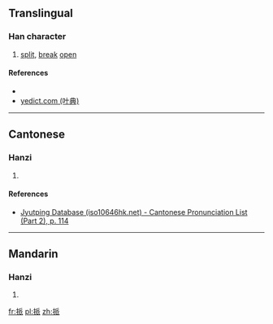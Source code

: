 ==Translingual==

===Han character===
{{Han char|rn=64|rad=手|as=06|sn=9|four=5203<sub>2</sub>|canj=手竹竹女 (QHHV)|ids=⿰[[扌]][[𠂢]]}}

# [[split]], [[break]] [[open]]

====References====
* {{Han ref|kx=0429.040|dkj=12018|dj=0777.200|hdz=31871.110|uh=6300|ud=25344|bh=CEE0|bd=52960}}
*[http://yedict.com/htm/63/6300.htm yedict.com (叶典)]

----

==Cantonese==

===Hanzi===
{{yue-hanzi|jyut=[[baak3]]|y=baak3}}

# {{defn|lang=yue|sort=手06}}

====References====
*[http://www.iso10646hk.net/jp/document/download.jsp Jyutping Database (iso10646hk.net) - Cantonese Pronunciation List (Part 2), p. 114]

----

==Mandarin==

===Hanzi===
{{cmn-hanzi|pin=[[bāi]] ([[bai1]])|wg=pai<sup>1</sup>}}

# {{defn|lang=cmn|sort=手06}}

[[fr:挀]]
[[pl:挀]]
[[zh:挀]]